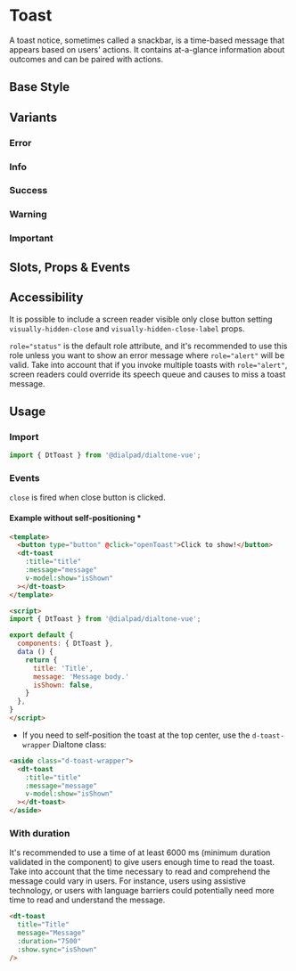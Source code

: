 

<Meta of={ToastStories}/>

# Toast

<Subtitle>
  A toast notice, sometimes called a snackbar, is a time-based message that appears based on users' actions.
  It contains at-a-glance information about outcomes and can be paired with actions.
</Subtitle>

## Base Style

<Canvas>
  <Story of={ToastStories.Default} />
</Canvas>

## Variants

### Error

<Canvas>
  <Story of={ToastStories.Error} />
</Canvas>

### Info

<Canvas>
  <Story of={ToastStories.Info} />
</Canvas>

### Success

<Canvas>
  <Story of={ToastStories.Success} />
</Canvas>

### Warning

<Canvas>
  <Story of={ToastStories.Warning} />
</Canvas>

### Important

<Canvas>
  <Story of={ToastStories.Important} />
</Canvas>

## Slots, Props & Events

<Controls />

## Accessibility

It is possible to include a screen reader visible only close button setting `visually-hidden-close`
and `visually-hidden-close-label` props.

`role="status"` is the default role attribute, and it's recommended to use this role unless you want to show an
error message where `role="alert"` will be valid. Take into account that if you invoke multiple toasts
with `role="alert"`, screen readers could override its speech queue and causes to miss a toast message.

## Usage

### Import

```jsx
import { DtToast } from '@dialpad/dialtone-vue';
```

### Events

`close` is fired when close button is clicked.

#### Example without self-positioning *

```html
<template>
  <button type="button" @click="openToast">Click to show!</button>
  <dt-toast
    :title="title"
    :message="message"
    v-model:show="isShown"
  ></dt-toast>
</template>

<script>
import { DtToast } from '@dialpad/dialtone-vue';

export default {
  components: { DtToast },
  data () {
    return {
      title: 'Title',
      message: 'Message body.'
      isShown: false,
    }
  },
}
</script>
```

* If you need to self-position the toast at the top center, use the `d-toast-wrapper` Dialtone class:

```html
<aside class="d-toast-wrapper">
  <dt-toast
    :title="title"
    :message="message"
    v-model:show="isShown"
  ></dt-toast>
</aside>
```

### With duration

It's recommended to use a time of at least 6000 ms (minimum duration validated in the component) to give users enough
time to read the toast. Take into account that the time necessary to read and comprehend the message could vary in
users.
For instance, users using assistive technology, or users with language barriers could potentially need more time to
read and understand the message.

```html
<dt-toast
  title="Title"
  message="Message"
  :duration="7500"
  :show.sync="isShown"
/>
```
